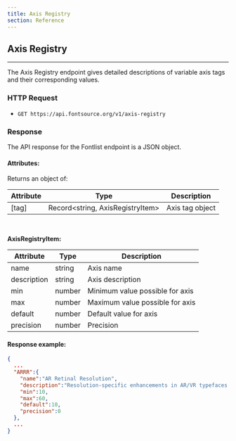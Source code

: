 ```yaml
---
title: Axis Registry
section: Reference
---
```


## Axis Registry

---

The Axis Registry endpoint gives detailed descriptions of variable axis tags and their corresponding values.

### HTTP Request

- `GET https://api.fontsource.org/v1/axis-registry`

### Response

The API response for the Fontlist endpoint is a JSON object.

#### Attributes:

Returns an object of:

| Attribute | Type                                   | Description     |
| --------- | -------------------------------------- | --------------- |
| [tag]     | Record&lt;string, AxisRegistryItem&gt; | Axis tag object |

<br />

**AxisRegistryItem:**


| Attribute   | Type   | Description                     |
| ----------- | ------ | ------------------------------- |
| name        | string | Axis name                       |
| description | string | Axis description                |
| min         | number | Minimum value possible for axis |
| max         | number | Maximum value possible for axis |
| default     | number | Default value for axis          |
| precision   | number | Precision                       |

#### Response example:

```json
{
  ...
  "ARRR":{
    "name":"AR Retinal Resolution",
    "description":"Resolution-specific enhancements in AR/VR typefaces to optimize rendering across the different resolutions of the headsets making designs accessible and easy to read.",
    "min":10,
    "max":60,
    "default":10,
    "precision":0
  },
  ...
}
```
